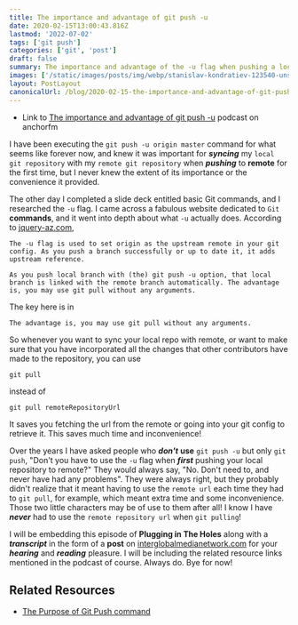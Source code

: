 ```yaml
---
title: The importance and advantage of git push -u
date: 2020-02-15T13:00:43.816Z
lastmod: '2022-07-02'
tags: ['git push']
categories: ['git', 'post']
draft: false
summary: The importance and advantage of the -u flag when pushing a local git repository to remote for the first time.
images: ['/static/images/posts/img/webp/stanislav-kondratiev-123540-unsplash.webp']
layout: PostLayout
canonicalUrl: /blog/2020-02-15-the-importance-and-advantage-of-git-push-u
---
```


- Link to
  [The importance and advantage of git push -u](https://anchor.fm/maria-campbell/episodes/The-importance-and-advantage-of-git-push--u-earohp)
  podcast on anchorfm

I have been executing the `git push -u origin master` command for what seems
like forever now, and knew it was important for **_syncing_** my
`local git repository` with my `remote git repository` when **_pushing_** to
**remote** for the first time, but I never knew the extent of its importance or
the convenience it provided.

The other day I completed a slide deck entitled basic Git commands, and I
researched the `-u` flag. I came across a fabulous website dedicated to `Git`
**commands**, and it went into depth about what `-u` actually does. According to
[jquery-az.com](https://www.jquery-az.com/),

```shell
The -u flag is used to set origin as the upstream remote in your git config. As you push a branch successfully or up to date it, it adds upstream reference.

As you push local branch with (the) git push -u option, that local branch is linked with the remote branch automatically. The advantage is, you may use git pull without any arguments.
```

The key here is in

```shell
The advantage is, you may use git pull without any arguments.
```

So whenever you want to sync your local repo with remote, or want to make sure
that you have incorporated all the changes that other contributors have made to
the repository, you can use

```shell
git pull
```

instead of

```shell
git pull remoteRepositoryUrl
```

It saves you fetching the url from the remote or going into your git config to
retrieve it. This saves much time and inconvenience!

Over the years I have asked people who **_don't_** **use** `git push -u` but
only `git push`, "Don't you have to use the `-u` flag when **_first_** pushing
your local repository to remote?" They would always say, "No. Don't need to, and
never have had any problems". They were always right, but they probably didn't
realize that it meant having to use the `remote url` each time they had to
`git pull`, for example, which meant extra time and some inconvenience. Those
two little characters may be of use to them after all! I know I have **_never_**
had to use the `remote repository url` when `git pulling`!

I will be embedding this episode of **Plugging in The Holes** along with a
**_transcript_** in the form of a **post** on
[interglobalmedianetwork.com](https://www.interglobalmedianetwork.com/) for your
**_hearing_** and **_reading_** pleasure. I will be including the related
resource links mentioned in the podcast of course. Always do. Bye for now!

## Related Resources

- [The Purpose of Git Push command](https://www.jquery-az.com/git-push-command/)
